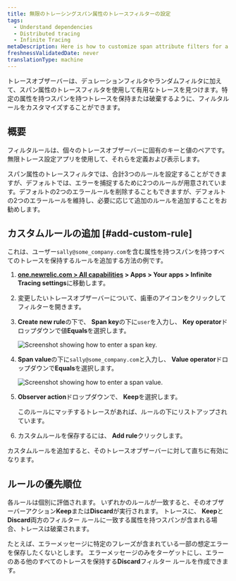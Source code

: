 ```yaml
---
title: 無限のトレーシングスパン属性のトレースフィルターの設定
tags:
  - Understand dependencies
  - Distributed tracing
  - Infinite Tracing
metaDescription: Here is how to customize span attribute filters for a trace observer.
freshnessValidatedDate: never
translationType: machine
---
```




トレースオブザーバーは、デュレーションフィルタやランダムフィルタに加えて、スパン属性のトレースフィルタを使用して有用なトレースを見つけます。特定の属性を持つスパンを持つトレースを保持または破棄するように、フィルタルールをカスタマイズすることができます。

## 概要

フィルタルールは、個々のトレースオブザーバーに固有のキーと値のペアです。無限トレース設定アプリを使用して、それらを定義および表示します。

スパン属性のトレースフィルタでは、合計3つのルールを設定することができますが、デフォルトでは、エラーを捕捉するために2つのルールが用意されています。デフォルトの2つのエラールールを削除することもできますが、デフォルトの2つのエラールールを維持し、必要に応じて追加のルールを追加することをお勧めします。

## カスタムルールの追加 [#add-custom-rule]

これは、ユーザー`sally@some_company.com`を含む属性を持つスパンを持つすべてのトレースを保持するルールを追加する方法の例です。

1. <DNT>**[one.newrelic.com > All capabilities](https://one.newrelic.com/all-capabilities) > Apps > Your apps > Infinite Tracing settings**</DNT>に移動します。

2. 変更したいトレースオブザーバーについて、歯車のアイコンをクリックしてフィルターを開きます。

3. <DNT>**Create new rule**</DNT>の下で、 <DNT>**Span key**</DNT>の下に`user`を入力し、 <DNT>**Key operator**</DNT>ドロップダウンで値<DNT>**Equals**</DNT>を選択します。

   <img
     title="span_key.png"
     alt="Screenshot showing how to enter a span key."
     src={distributedtracingUpdateSpanKey}
   />

4. <DNT>**Span value**</DNT>の下に`sally@some_company.com`と入力し、 <DNT>**Value operator**</DNT>ドロップダウンで<DNT>**Equals**</DNT>を選択します。

   <img
     title="span_value.png"
     alt="Screenshot showing how to enter a span value."
     src={distributedtracingUpdateSpanValue}
   />

5. <DNT>**Observer action**</DNT>ドロップダウンで、 <DNT>**Keep**</DNT>を選択します。

   <Callout variant="tip">
     このルールにマッチするトレースがあれば、ルールの下にリストアップされています。
   </Callout>

6. カスタムルールを保存するには、 <DNT>**Add rule**</DNT>クリックします。

カスタムルールを追加すると、そのトレースオブザーバーに対して直ちに有効になります。

## ルールの優先順位

各ルールは個別に評価されます。 いずれかのルールが一致すると、そのオブザーバーアクション<DNT>**Keep**</DNT>または<DNT>**Discard**</DNT>が実行されます。 トレースに、 <DNT>**Keep**</DNT>と<DNT>**Discard**</DNT>両方のフィルター ルールに一致する属性を持つスパンが含まれる場合、トレースは破棄されます。

たとえば、エラーメッセージに特定のフレーズが含まれている一部の想定エラーを保存したくないとします。 エラーメッセージのみをターゲットにし、エラーのある他のすべてのトレースを保持する<DNT>**Discard**</DNT>フィルター ルールを作成できます。